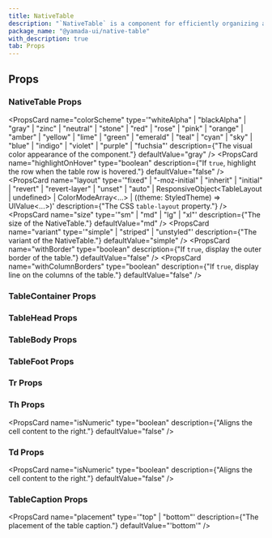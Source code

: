 ```yaml
---
title: NativeTable
description: "`NativeTable` is a component for efficiently organizing and displaying data."
package_name: "@yamada-ui/native-table"
with_description: true
tab: Props
---
```


## Props

### NativeTable Props

<PropsCard
  name="colorScheme"
  type='"whiteAlpha" | "blackAlpha" | "gray" | "zinc" | "neutral" | "stone" | "red" | "rose" | "pink" | "orange" | "amber" | "yellow" | "lime" | "green" | "emerald" | "teal" | "cyan" | "sky" | "blue" | "indigo" | "violet" | "purple" | "fuchsia"'
  description={"The visual color appearance of the component."}
  defaultValue="gray"
/>
<PropsCard
  name="highlightOnHover"
  type="boolean"
  description={"If `true`, highlight the row when the table row is hovered."}
  defaultValue="false"
/>
<PropsCard
  name="layout"
  type='"fixed" | "-moz-initial" | "inherit" | "initial" | "revert" | "revert-layer" | "unset" | "auto" | ResponsiveObject<TableLayout | undefined> | ColorModeArray<...> | ((theme: StyledTheme) => UIValue<...>)'
  description={"The CSS `table-layout` property."}
/>
<PropsCard
  name="size"
  type='"sm" | "md" | "lg" | "xl"'
  description={"The size of the NativeTable."}
  defaultValue="md"
/>
<PropsCard
  name="variant"
  type='"simple" | "striped" | "unstyled"'
  description={"The variant of the NativeTable."}
  defaultValue="simple"
/>
<PropsCard
  name="withBorder"
  type="boolean"
  description={"If `true`, display the outer border of the table."}
  defaultValue="false"
/>
<PropsCard
  name="withColumnBorders"
  type="boolean"
  description={"If `true`, display line on the columns of the table."}
  defaultValue="false"
/>

### TableContainer Props

### TableHead Props

### TableBody Props

### TableFoot Props

### Tr Props

### Th Props

<PropsCard
  name="isNumeric"
  type="boolean"
  description={"Aligns the cell content to the right."}
  defaultValue="false"
/>

### Td Props

<PropsCard
  name="isNumeric"
  type="boolean"
  description={"Aligns the cell content to the right."}
  defaultValue="false"
/>

### TableCaption Props

<PropsCard
  name="placement"
  type='"top" | "bottom"'
  description={"The placement of the table caption."}
  defaultValue="'bottom'"
/>

